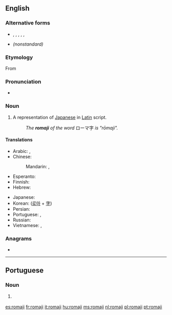 {{also|Romaji|rōmaji|Rōmaji}}
==English==
{{wikipedia|lang=en}}

===Alternative forms===
* {{l|en|Romaji}}, {{l|en|Rōmaji}}, {{l|en|Roma-ji}}, {{l|en|Rōma-ji}}, {{l|en|roma-ji}}, {{l|en|rōmaji}}
* {{l|en|romanji}} ''(nonstandard)''

===Etymology===
From {{etyl|ja|en}} {{m|ja|ローマ字|sc=Jpan|tr=[[rōmaji]]||roman letters}}

===Pronunciation===
* {{a|US}} {{IPA|/ˈɹoʊmədʒi/|lang=en}}

===Noun===
{{en-noun|romaji}}

# A representation of [[Japanese]] in [[Latin]] script.
#: ''The '''romaji''' of the word'' ローマ字 ''is "rōmaji".''

====Translations====
{{trans-top|A representation of Japanese in Latin script}}
* Arabic: {{t+|ar|رُومَاجِي|m|tr=rūmajī}}, {{t+|ar|رُومَاجِي|m|tr=romajī}}
* Chinese:
*: Mandarin: {{t|cmn|羅馬字|sc=Hani}}, {{t+|cmn|罗马字|tr=Luómǎ-zì|sc=Hani}}
* Esperanto: {{t|eo|romaĵi}}
* Finnish: {{t|fi|romaji}}
* Hebrew: {{t|he|רומאג׳י|m|tr=romáji}}
{{trans-mid}}
* Japanese: {{t+|ja|ローマ字|tr=ろーまじ, Rōma-ji}}
* Korean: {{t+|ko|로마자|tr=Romaja|sc=Hang}} ([[로마]] + [[字]])
* Persian: {{t|fa|روماجی|tr=romāji|sc=fa-Arab}}
* Portuguese: {{t+|pt|romaji|m}}, {{t+|pt|romanização|f}}
* Russian: {{t+|ru|ро́мадзи|f}}
* Vietnamese: {{t|vi|chữ cái Latinh}}, {{t+|vi|chữ Latinh}}
{{trans-bottom}}

===Anagrams===
* {{l|en|Morija}}

----

==Portuguese==

===Noun===
{{pt-noun|m|-}}

# {{l|en|romaji}} {{gloss|Romanisation of Japanese}}

[[es:romaji]]
[[fr:romaji]]
[[it:romaji]]
[[hu:romaji]]
[[ms:romaji]]
[[nl:romaji]]
[[pl:romaji]]
[[pt:romaji]]